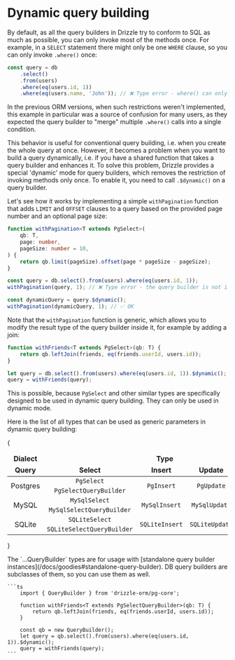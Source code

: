 
# Dynamic query building

By default, as all the query builders in Drizzle try to conform to SQL as much as possible, you can only invoke most of the methods once.
For example, in a `SELECT` statement there might only be one `WHERE` clause, so you can only invoke `.where()` once:

```ts
const query = db
	.select()
	.from(users)
	.where(eq(users.id, 1))
	.where(eq(users.name, 'John')); // ❌ Type error - where() can only be invoked once
```

In the previous ORM versions, when such restrictions weren't implemented, this example in particular was a source of confusion for many users, as they expected the query builder to "merge" multiple `.where()` calls into a single condition.

This behavior is useful for conventional query building, i.e. when you create the whole query at once.
However, it becomes a problem when you want to build a query dynamically, i.e. if you have a shared function that takes a query builder and enhances it.
To solve this problem, Drizzle provides a special 'dynamic' mode for query builders, which removes the restriction of invoking methods only once.
To enable it, you need to call `.$dynamic()` on a query builder.

Let's see how it works by implementing a simple `withPagination` function that adds `LIMIT` and `OFFSET` clauses to a query based on the provided page number and an optional page size:

```ts
function withPagination<T extends PgSelect>(
	qb: T,
	page: number,
	pageSize: number = 10,
) {
	return qb.limit(pageSize).offset(page * pageSize - pageSize);
}

const query = db.select().from(users).where(eq(users.id, 1));
withPagination(query, 1); // ❌ Type error - the query builder is not in dynamic mode

const dynamicQuery = query.$dynamic();
withPagination(dynamicQuery, 1); // ✅ OK
```

Note that the `withPagination` function is generic, which allows you to modify the result type of the query builder inside it, for example by adding a join:

```ts
function withFriends<T extends PgSelect>(qb: T) {
	return qb.leftJoin(friends, eq(friends.userId, users.id));
}

let query = db.select().from(users).where(eq(users.id, 1)).$dynamic();
query = withFriends(query);
```

This is possible, because `PgSelect` and other similar types are specifically designed to be used in dynamic query building. They can only be used in dynamic mode.

Here is the list of all types that can be used as generic parameters in dynamic query building:

{

<table>
	<thead align='center'>
		<tr>
			<td>
				<b>Dialect</b>
			</td>
			<td colspan='4'>
				<b>Type</b>
			</td>
		</tr>
		<tr>
			<td>
				<b>Query</b>
			</td>
			<td>
				<b>Select</b>
			</td>
			<td>
				<b>Insert</b>
			</td>
			<td>
				<b>Update</b>
			</td>
			<td>
				<b>Delete</b>
			</td>
		</tr>
	</thead>
	<tbody>
		<tr align='center'>
			<td rowspan='2'>Postgres</td>
			<td>
				<code>PgSelect</code>
			</td>
			<td rowspan='2'>
				<code>PgInsert</code>
			</td>
			<td rowspan='2'>
				<code>PgUpdate</code>
			</td>
			<td rowspan='2'>
				<code>PgDelete</code>
			</td>
		</tr>
		<tr align='center'>
			<td>
				<code>PgSelectQueryBuilder</code>
			</td>
		</tr>
		<tr align='center'>
			<td rowspan='2'>MySQL</td>
			<td>
				<code>MySqlSelect</code>
			</td>
			<td rowspan='2'>
				<code>MySqlInsert</code>
			</td>
			<td rowspan='2'>
				<code>MySqlUpdate</code>
			</td>
			<td rowspan='2'>
				<code>MySqlDelete</code>
			</td>
		</tr>
		<tr align='center'>
			<td>
				<code>MySqlSelectQueryBuilder</code>
			</td>
		</tr>
		<tr align='center'>
			<td rowspan='2'>SQLite</td>
			<td>
				<code>SQLiteSelect</code>
			</td>
			<td rowspan='2'>
				<code>SQLiteInsert</code>
			</td>
			<td rowspan='2'>
				<code>SQLiteUpdate</code>
			</td>
			<td rowspan='2'>
				<code>SQLiteDelete</code>
			</td>
		</tr>
		<tr align='center'>
			<td>
				<code>SQLiteSelectQueryBuilder</code>
			</td>
		</tr>
	</tbody>
</table>

}

<Callout type='info'>
	The `...QueryBuilder` types are for usage with [standalone query builder
	instances](/docs/goodies#standalone-query-builder). DB query builders are
	subclasses of them, so you can use them as well.

    ```ts
    	import { QueryBuilder } from 'drizzle-orm/pg-core';

    	function withFriends<T extends PgSelectQueryBuilder>(qb: T) {
    		return qb.leftJoin(friends, eq(friends.userId, users.id));
    	}

    	const qb = new QueryBuilder();
    	let query = qb.select().from(users).where(eq(users.id, 1)).$dynamic();
    	query = withFriends(query);
    ```

</Callout>
